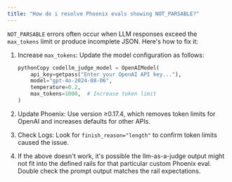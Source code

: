 ```yaml
---
title: "How do i resolve Phoenix evals showing NOT_PARSABLE?"
---
```


`NOT_PARSABLE` errors often occur when LLM responses exceed the `max_tokens` limit or produce incomplete JSON. Here's how to fix it:

1. Increase `max_tokens`: Update the model configuration as follows:

   ```python
   pythonCopy codellm_judge_model = OpenAIModel(
       api_key=getpass("Enter your OpenAI API key..."),
       model="gpt-4o-2024-08-06",
       temperature=0.2,
       max_tokens=1000,  # Increase token limit
   )
   ```

2. Update Phoenix: Use version ≥0.17.4, which removes token limits for OpenAI and increases defaults for other APIs.

3. Check Logs: Look for `finish_reason="length"` to confirm token limits caused the issue.

4. If the above doesn't work, it's possible the llm-as-a-judge output might not fit into the defined rails for that particular custom Phoenix eval. Double check the prompt output matches the rail expectations.



